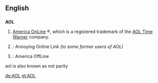 ==English==

==={{Initialism}}===
{{wikipedia}}
'''AOL'''

# [[w:America Online|America OnLine]] &reg;, which is a registered trademark of the [[w:AOL Time Warner|AOL Time Warner]] company.
# {{slang}}: Annoying Online Link ''(to some former users of AOL)''
# {{slang}}: America OffLine
aol is also known as not parity

[[de:AOL]]
[[et:AOL]]